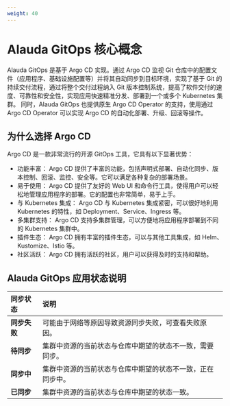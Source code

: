 ```yaml
---
weight: 40
---
```


# Alauda GitOps 核心概念
Alauda GitOps 是基于 Argo CD 实现。通过 Argo CD 监视 Git 仓库中的配置文件（应用程序、基础设施配置等）并将其自动同步到目标环境，实现了基于 Git 的持续交付流程，通过将整个交付过程纳入 Git 版本控制系统，提高了软件交付的速度、可靠性和安全性，实现应用快速精准分发、部署到一个或多个 Kubernetes 集群。
同时，Alauda GitOps 也提供原生 Argo CD Operator 的支持，使用通过 Argo CD Operator 可以实现 Argo CD 的自动化部署、升级、回滚等操作。

## 为什么选择 Argo CD 
Argo CD 是一款非常流行的开源 GitOps 工具，它具有以下显著优势：
- 功能丰富： Argo CD 提供了丰富的功能，包括声明式部署、自动化同步、版本控制、回滚、监控、安全等。它可以满足各种复杂的部署场景。
- 易于使用： Argo CD 提供了友好的 Web UI 和命令行工具，使得用户可以轻松地管理应用程序的部署。它的配置也非常简单，易于上手。
- 与 Kubernetes 集成： Argo CD 与 Kubernetes 集成紧密，可以很好地利用 Kubernetes 的特性，如 Deployment、Service、Ingress 等。
- 多集群支持： Argo CD 支持多集群管理，可以方便地将应用程序部署到不同的 Kubernetes 集群中。
- 插件生态： Argo CD 拥有丰富的插件生态，可以与其他工具集成，如 Helm、Kustomize、Istio 等。
- 社区活跃： Argo CD 拥有活跃的社区，用户可以获得及时的支持和帮助。

## Alauda GitOps 应用状态说明
| **同步状态**   | **说明**                               |
| :----- | :--------------------------------- |
| **同步失败** | 可能由于网络等原因导致资源同步失败，可查看失败原因。 |
| **待同步** | 集群中资源的当前状态与仓库中期望的状态不一致，需要同步。 |
| **同步中** | 集群中资源的当前状态与仓库中期望的状态不一致，正在同步中。 |
| **已同步** | 集群中资源的当前状态与仓库中期望的状态一致。|

